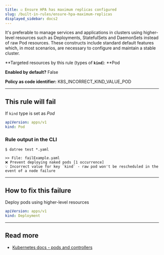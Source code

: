 ```yaml
---
title: ☑️ Ensure HPA has maximum replicas configured
slug: /built-in-rules/ensure-hpa-maximum-replicas
displayed_sidebar: docs2
---
```


It's preferable to manage services and applications in clusters using higher-level resources such as Deployments, StatefulSets and DaemonSets instead of raw Pod resources. These constructs include standard default features which, in most scenarios, are necessary to configure and maintain a stable cluster.

**Targeted resources by this rule (types of **`kind`**): **Pod

**Enabled by default?** False

**Policy as code identifier:** K8S_INCORRECT_KIND_VALUE_POD

---

## This rule will fail

If `kind` type is set as _Pod_

```yaml
apiVersion: apps/v1
kind: Pod
```

### Rule output in the CLI

```none
$ datree test *.yaml

>> File: failExample.yaml
❌ Prevent deploying naked pods [1 occurrence]
💡 Incorrect value for key `kind` - raw pod won't be rescheduled in the event of a node failure
```

---

## How to fix this failure

Deploy pods using higher-level resources

```yaml
apiVersion: apps/v1
kind: Deployment
```

---

## Read more

- [Kubernetes docs - pods and controllers](https://kubernetes.io/docs/concepts/workloads/pods/#pods-and-controllers)
